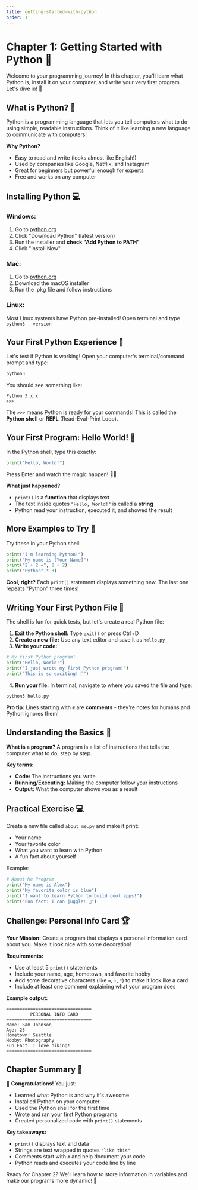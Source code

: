 ```yaml
---
title: getting-started-with-python
order: 1
---
```


# Chapter 1: Getting Started with Python 🐍

Welcome to your programming journey! In this chapter, you'll learn what Python is, install it on your computer, and write your very first program. Let's dive in! 🚀

## What is Python? 🤔

Python is a programming language that lets you tell computers what to do using simple, readable instructions. Think of it like learning a new language to communicate with computers!

**Why Python?**
- Easy to read and write (looks almost like English!)
- Used by companies like Google, Netflix, and Instagram
- Great for beginners but powerful enough for experts
- Free and works on any computer

## Installing Python 💻

### Windows:
1. Go to [python.org](https://python.org)
2. Click "Download Python" (latest version)
3. Run the installer and **check "Add Python to PATH"**
4. Click "Install Now"

### Mac:
1. Go to [python.org](https://python.org) 
2. Download the macOS installer
3. Run the .pkg file and follow instructions

### Linux:
Most Linux systems have Python pre-installed! Open terminal and type `python3 --version`

## Your First Python Experience 🎉

Let's test if Python is working! Open your computer's terminal/command prompt and type:

```bash
python3
```

You should see something like:
```
Python 3.x.x
>>> 
```

The `>>>` means Python is ready for your commands! This is called the **Python shell** or **REPL** (Read-Eval-Print Loop).

## Your First Program: Hello World! 👋

In the Python shell, type this exactly:

```python
print("Hello, World!")
```

Press Enter and watch the magic happen! 🎩✨

**What just happened?**
- `print()` is a **function** that displays text
- The text inside quotes `"Hello, World!"` is called a **string**
- Python read your instruction, executed it, and showed the result

## More Examples to Try 🧪

Try these in your Python shell:

```python
print("I'm learning Python!")
print("My name is [Your Name]")
print("2 + 2 =", 2 + 2)
print("Python" * 3)
```

**Cool, right?** Each `print()` statement displays something new. The last one repeats "Python" three times!

## Writing Your First Python File 📄

The shell is fun for quick tests, but let's create a real Python file:

1. **Exit the Python shell:** Type `exit()` or press Ctrl+D
2. **Create a new file:** Use any text editor and save it as `hello.py`
3. **Write your code:**

```python
# My first Python program!
print("Hello, World!")
print("I just wrote my first Python program!")
print("This is so exciting! 🎉")
```

4. **Run your file:** In terminal, navigate to where you saved the file and type:
```bash
python3 hello.py
```

**Pro tip:** Lines starting with `#` are **comments** - they're notes for humans and Python ignores them!

## Understanding the Basics 🧠

**What is a program?**
A program is a list of instructions that tells the computer what to do, step by step.

**Key terms:**
- **Code:** The instructions you write
- **Running/Executing:** Making the computer follow your instructions  
- **Output:** What the computer shows you as a result

## Practical Exercise 💻

Create a new file called `about_me.py` and make it print:
- Your name
- Your favorite color  
- What you want to learn with Python
- A fun fact about yourself

Example:
```python
# About Me Program
print("My name is Alex")
print("My favorite color is blue")
print("I want to learn Python to build cool apps!")
print("Fun fact: I can juggle! 🤹")
```

## Challenge: Personal Info Card 🏆

**Your Mission:** Create a program that displays a personal information card about you. Make it look nice with some decoration!

**Requirements:**
- Use at least 5 `print()` statements
- Include your name, age, hometown, and favorite hobby
- Add some decorative characters (like `=`, `-`, `*`) to make it look like a card
- Include at least one comment explaining what your program does

**Example output:**
```
================================
         PERSONAL INFO CARD
================================
Name: Sam Johnson
Age: 25
Hometown: Seattle
Hobby: Photography
Fun Fact: I love hiking!
================================
```

## Chapter Summary 📝

🎉 **Congratulations!** You just:
- Learned what Python is and why it's awesome
- Installed Python on your computer
- Used the Python shell for the first time
- Wrote and ran your first Python programs
- Created personalized code with `print()` statements

**Key takeaways:**
- `print()` displays text and data
- Strings are text wrapped in quotes `"like this"`
- Comments start with `#` and help document your code
- Python reads and executes your code line by line

Ready for Chapter 2? We'll learn how to store information in variables and make our programs more dynamic! 🚀 
